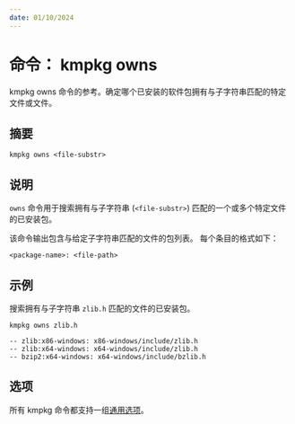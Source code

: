 ```yaml
---
date: 01/10/2024
---
```

# 命令： kmpkg owns

kmpkg owns 命令的参考。确定哪个已安装的软件包拥有与子字符串匹配的特定文件或文件。

## 摘要

```console
kmpkg owns <file-substr>
```

## 说明


`owns` 命令用于搜索拥有与子字符串 (`<file-substr>`) 匹配的一个或多个特定文件的已安装包。

该命令输出包含与给定子字符串匹配的文件的包列表。 每个条目的格式如下：

```console
<package-name>: <file-path>
```

## 示例

搜索拥有与子字符串 `zlib.h` 匹配的文件的已安装包。

```console
kmpkg owns zlib.h

-- zlib:x86-windows: x86-windows/include/zlib.h
-- zlib:x64-windows: x64-windows/include/zlib.h
-- bzip2:x64-windows: x64-windows/include/bzlib.h
```

## 选项

所有 kmpkg 命令都支持一组[通用选项](common-options.mdx)。
